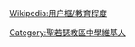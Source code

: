 {{Userbox
  |id=聖中
  |id-s=10
  |id-fc=#FFBB00
  |id-c=#FFFFFF
  |info=這個用戶是'''[[聖若瑟教區中學]]'''的校友、學生或老師。<br>This user is the schoolmate, student or teacher of '''Colégio Diocesano de São José'''.
  |info-c=#FFFFFF
  |border-c=#FFBB00
}}<noinclude>{{Clear}}[[Wikipedia:用户框/教育程度]]
</noinclude><includeonly>[[Category:聖若瑟教區中學維基人]]</includeonly>